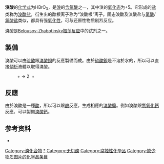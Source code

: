 {{Chembox
|   Name = 溴酸
|   ImageFile = Bromic-acid-3D-vdW.png
<!-- | ImageSize = 150px -->
|   ImageName = 溴酸分子的空间填充模型
|   IUPACName = hydroxy-γ<sup>5</sup>-bromanedione<br />hydroxidodioxidobromine<br />bromic acid
|   OtherNames = 溴酸(V)
| Section1 = {{Chembox Identifiers
| CASNo = 7789-31-3
| CASNo_Ref = {{cascite|changed|correct}}
|    RTECS  =  TP8580000
|  InChI  =  1/BrHO3/c2-1(3)4/h(H,2,3,4)
|  InChIKey  =  SXDBWCPKPHAZSM-UHFFFAOYAE
|  SMILES  =  O=Br(=O)O
|  PubChem  =  24445
|  ChemSpiderID  =  22853
|  ChemSpiderID_Ref  = {{chemspidercite|correct|chemspider}}|  EINECS  =  232-158-3
|  MeSHName  =  Bromic+acid
|  ChEBI_Ref  = {{ebicite|correct|EBI}}|  ChEBI  =  49382
|  ChEMBL_Ref  = {{ebicite|correct|EBI}}|  ChEMBL  =  1161635
|  StdInChI_Ref  = {{stdinchicite|correct|chemspider}}|  StdInChI  =  1S/BrHO3/c2-1(3)4/h(H,2,3,4)
|  StdInChIKey_Ref  = {{stdinchicite|correct|chemspider}}|  StdInChIKey  =  SXDBWCPKPHAZSM-UHFFFAOYSA-N
|  Gmelin  =  25861
}}
| Section2 = {{Chembox Properties
|   Formula = [[氢|H]][[溴|Br]][[氧|O]]<sub>3</sub>
|   MolarMass = 128.91 
|   Appearance = 
|   Density = 
|   Solubility = 
|   MeltingPt = 
|   BoilingPt =
|   pKa = 
|   pKb = 
|   Viscosity = 
  }}
| Section3 = {{Chembox Structure
|   MolShape = 
|   Coordination = 
|   CrystalStruct = 
|   Dipole =
  }}
| Section7 = {{Chembox Hazards
|   ExternalMSDS =
|   MainHazards = 
|   FlashPt = 
|   RPhrases = 
|   SPhrases = 
  }}
| Section8 = {{Chembox Related
|   OtherAnions = [[氯酸|氯酸]]、[[碘酸|碘酸]]
|   OtherCations = [[溴酸钾|溴酸钾]]、[[溴酸钠|溴酸钠]]<br />[[溴酸银|溴酸银]]
|   OtherCpds = [[次溴酸|次溴酸]]、[[高溴酸|高溴酸]]
  }}
}}

'''溴酸'''的[[化学式|化学式]]为HBrO<sub>3</sub>，是[[溴|溴]]的[[含氧酸|含氧酸]]之一，其中溴的[[氧化态|氧化态]]为+5。它形成的[[盐|盐]]类称为[[溴酸盐|溴酸盐]]，衍生出的酸根离子称为“溴酸根”离子。固态溴酸及溴酸盐与[[氯酸|氯酸]]/[[氯酸盐|氯酸盐]]类似，都具有强[[氧化性|氧化性]]，可与还原性物质剧烈反应。

溴酸是[[Belousov-Zhabotinsky振荡反应|Belousov-Zhabotinsky振荡反应]]中的试剂之一。
==製備==
溴酸可以由[[硫酸|硫酸]]跟[[溴酸鋇|溴酸鋇]]的反應製備而成。由於[[硫酸鋇|硫酸鋇]]是不溶於水的，所以可以直接[[傾析|傾析]]液體以取得溴酸。
: {{chem|Ba(BrO|3|)|2}} + {{chem|H|2|SO|4}} → 2 {{chem|HBrO|3}} + {{chem|BaSO|4}}

==反應==
由於溴酸是一種[[酸|酸]]，所以可以跟[[鹼|鹼]]反應，生成相應的[[溴酸鹽|溴酸鹽]]。例如溴酸跟[[氫氧化鈣|氫氧化鈣]]反應，可以製備[[溴酸鈣|溴酸鈣]]。

==参考资料==
*{{Greenwood&Earnshaw}}

{{氢化合物}}
{{溴酸盐}}
{{Authority control}}
[[Category:溴化合物|Category:溴化合物]]
[[Category:溴酸盐|*]]
[[Category:无机酸|Category:无机酸]]
[[Category:腐蝕性化學品|Category:腐蝕性化學品]]
[[Category:缺少物质图片的化学品条目|Category:缺少物质图片的化学品条目]]

{{inorganic-compound-stub}}